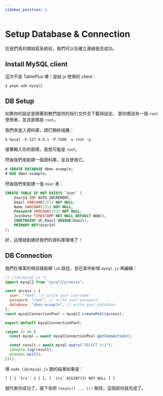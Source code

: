 ```yaml
---
sidebar_position: 4
---
```


# Setup Database & Connection

在我們真的開始寫系統前，我們可以先確立連線是否成功。

## Install MySQL client

這次不是 TablePlus 噢！是給 js 使用的 client：

```shell
$ pnpm add mysql2
```

## DB Setup

如果你的設定是跟著助教們提供的指引文件去下載與設定。
那你應該有一個 `root` 使用者，並且密碼是 `root`。

我們來進入資料庫，請打開終端機：

```shell
$ mysql -h 127.0.0.1 -P 3306 -u root -p
```

接著輸入你的密碼，我想可能是 `root`。

然後我們來創建一個資料庫，並且使用它。

```sql
# CREATE DATABASE dbms-example;
# USE dbms-example;
```

然後我們來創建一張 `User` 表：

```sql
CREATE TABLE IF NOT EXISTS `User` (
	UserId INT AUTO_INCREMENT,
	Email VARCHAR(255) NOT NULL,
	Name VARCHAR(255) NOT NULL,
	Password VARCHAR(255) NOT NULL,
	JoinDate TIMESTAMP NOT NULL DEFAULT NOW(),
	CONSTRAINT UC_Email UNIQUE(Email),
	PRIMARY KEY(UserId)
);
```

好，這樣就創建好我們的資料庫環境了！

## DB Connection

我們在專案的根目錄創建 `lib` 路徑，並在其中新增 `mysql.js` 再編輯：

```javascript
/* /lib/mysql.js */
import mysql2 from "mysql2/promise";

const access = {
  user: "root", // write your username
  password: "root", // write your password
  database: "dbms-example", // write your database
};
const mysqlConnectionPool = mysql2.createPool(access);

export default mysqlConnectionPool;

(async () => {
  const mysql = await mysqlConnectionPool.getConnection();

  const result = await mysql.query("SELECT 1+1");
  console.log(result);
  process.exit();
})();
```

用 `node lib/mysql.js` 跑的結果如果是：

```
[ [ { '1+1': 2 } ], [ `1+1` BIGINT(3) NOT NULL ] ]
```

就代表你成功了。接下來把 `(async() ... )()` 刪除，這個部份就完成了。
